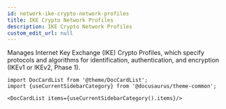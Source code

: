 ```yaml
---
id: network-ike-crypto-network-profiles
title: IKE Crypto Network Profiles
description: IKE Crypto Network Profiles
custom_edit_url: null
---
```




Manages Internet Key Exchange (IKE) Crypto Profiles, which specify protocols and algorithms for identification, authentication, and
encryption (IKEv1 or IKEv2, Phase 1).




```mdx-code-block
import DocCardList from '@theme/DocCardList';
import {useCurrentSidebarCategory} from '@docusaurus/theme-common';

<DocCardList items={useCurrentSidebarCategory().items}/>
```
      